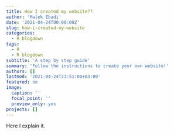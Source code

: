```yaml
---
title: How I created my website??
author: 'Malek Ebadi'
date: '2021-04-24T00:00:00Z'
slug: how-i-created-my-website
categories:
  - R blogdown
tags:
  - R
  - R blogdown
subtitle: 'A step by step guide'
summary: 'Follow the instructions to create your own website!'
authors: []
lastmod: '2021-04-24T23:51:00+03:00'
featured: no
image:
  caption: ''
  focal_point: ''
  preview_only: yes
projects: []
---
```


Here I explain it.
